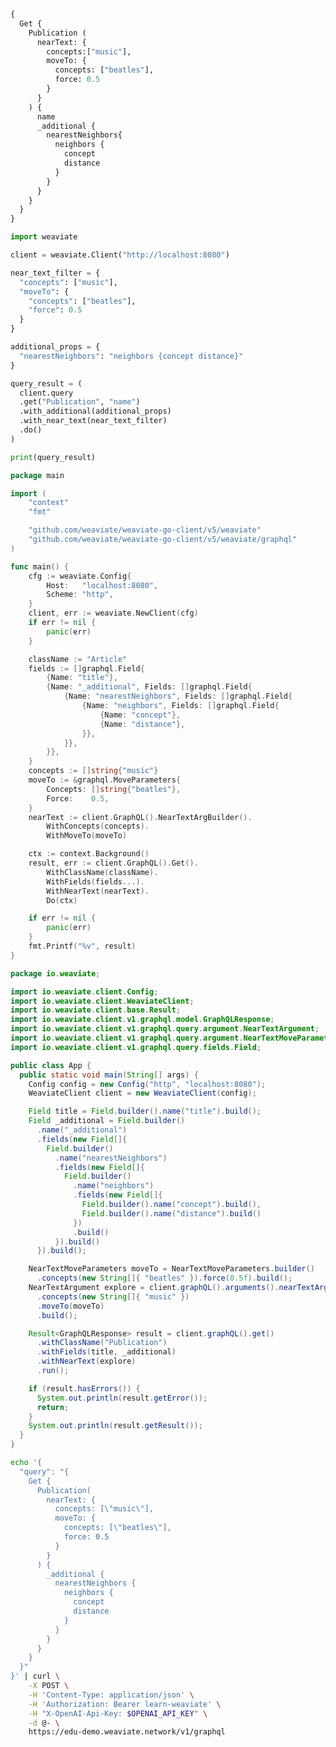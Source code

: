 
<Tabs className="code" groupId="languages">
<TabItem value="graphql" label="GraphQL">

```graphql
{
  Get {
    Publication (
      nearText: {
        concepts:["music"],
        moveTo: {
          concepts: ["beatles"],
          force: 0.5
        }
      }
    ) {
      name
      _additional {
        nearestNeighbors{
          neighbors {
            concept
            distance
          }
        }
      }
    }
  }
}
```

</TabItem>
<TabItem value="py" label="Python">

```python
import weaviate

client = weaviate.Client("http://localhost:8080")

near_text_filter = {
  "concepts": ["music"],
  "moveTo": {
    "concepts": ["beatles"],
    "force": 0.5
  }
}

additional_props = {
  "nearestNeighbors": "neighbors {concept distance}"
}

query_result = (
  client.query
  .get("Publication", "name")
  .with_additional(additional_props)
  .with_near_text(near_text_filter)
  .do()
)

print(query_result)
```

</TabItem>
<TabItem value="go" label="Go">

```go
package main

import (
	"context"
	"fmt"

	"github.com/weaviate/weaviate-go-client/v5/weaviate"
	"github.com/weaviate/weaviate-go-client/v5/weaviate/graphql"
)

func main() {
	cfg := weaviate.Config{
		Host:   "localhost:8080",
		Scheme: "http",
	}
	client, err := weaviate.NewClient(cfg)
	if err != nil {
		panic(err)
	}

	className := "Article"
	fields := []graphql.Field{
		{Name: "title"},
		{Name: "_additional", Fields: []graphql.Field{
			{Name: "nearestNeighbors", Fields: []graphql.Field{
				{Name: "neighbors", Fields: []graphql.Field{
					{Name: "concept"},
					{Name: "distance"},
				}},
			}},
		}},
	}
	concepts := []string{"music"}
	moveTo := &graphql.MoveParameters{
		Concepts: []string{"beatles"},
		Force:    0.5,
	}
	nearText := client.GraphQL().NearTextArgBuilder().
		WithConcepts(concepts).
		WithMoveTo(moveTo)

	ctx := context.Background()
	result, err := client.GraphQL().Get().
		WithClassName(className).
		WithFields(fields...).
		WithNearText(nearText).
		Do(ctx)

	if err != nil {
		panic(err)
	}
	fmt.Printf("%v", result)
}
```

</TabItem>
<TabItem value="java" label="Java">

```java
package io.weaviate;

import io.weaviate.client.Config;
import io.weaviate.client.WeaviateClient;
import io.weaviate.client.base.Result;
import io.weaviate.client.v1.graphql.model.GraphQLResponse;
import io.weaviate.client.v1.graphql.query.argument.NearTextArgument;
import io.weaviate.client.v1.graphql.query.argument.NearTextMoveParameters;
import io.weaviate.client.v1.graphql.query.fields.Field;

public class App {
  public static void main(String[] args) {
    Config config = new Config("http", "localhost:8080");
    WeaviateClient client = new WeaviateClient(config);

    Field title = Field.builder().name("title").build();
    Field _additional = Field.builder()
      .name("_additional")
      .fields(new Field[]{
        Field.builder()
          .name("nearestNeighbors")
          .fields(new Field[]{
            Field.builder()
              .name("neighbors")
              .fields(new Field[]{
                Field.builder().name("concept").build(),
                Field.builder().name("distance").build()
              })
              .build()
          }).build()
      }).build();

    NearTextMoveParameters moveTo = NearTextMoveParameters.builder()
      .concepts(new String[]{ "beatles" }).force(0.5f).build();
    NearTextArgument explore = client.graphQL().arguments().nearTextArgBuilder()
      .concepts(new String[]{ "music" })
      .moveTo(moveTo)
      .build();

    Result<GraphQLResponse> result = client.graphQL().get()
      .withClassName("Publication")
      .withFields(title, _additional)
      .withNearText(explore)
      .run();

    if (result.hasErrors()) {
      System.out.println(result.getError());
      return;
    }
    System.out.println(result.getResult());
  }
}
```

</TabItem>
<TabItem value="curl" label="Curl">

```bash
echo '{
  "query": "{
    Get {
      Publication(
        nearText: {
          concepts: [\"music\"],
          moveTo: {
            concepts: [\"beatles\"],
            force: 0.5
          }
        }
      ) {
        _additional {
          nearestNeighbors {
            neighbors {
              concept
              distance
            }
          }
        }
      }
    }
  }"
}' | curl \
    -X POST \
    -H 'Content-Type: application/json' \
    -H 'Authorization: Bearer learn-weaviate' \
    -H "X-OpenAI-Api-Key: $OPENAI_API_KEY" \
    -d @- \
    https://edu-demo.weaviate.network/v1/graphql
```

</TabItem>
</Tabs>
